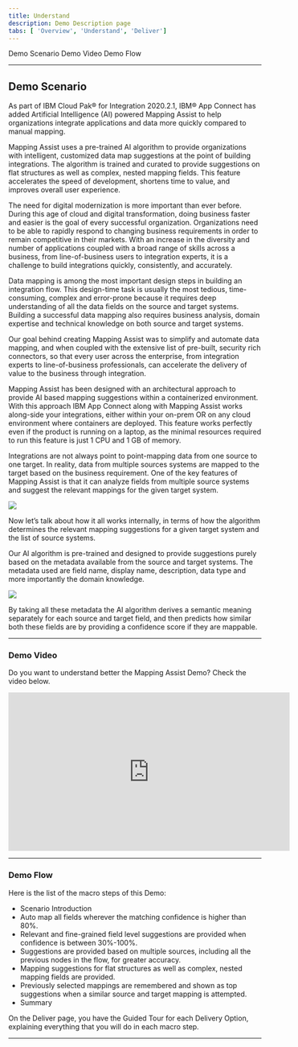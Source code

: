 ```yaml
---
title: Understand
description: Demo Description page
tabs: [ 'Overview', 'Understand', 'Deliver']
---
```



<AnchorLinks>
  <AnchorLink>Demo Scenario</AnchorLink>
  <AnchorLink>Demo Video</AnchorLink>
  <AnchorLink>Demo Flow</AnchorLink>
</AnchorLinks>

***

## Demo Scenario

As part of IBM Cloud Pak® for Integration 2020.2.1, IBM® App Connect has added Artificial Intelligence (AI) powered Mapping Assist to help organizations integrate applications and data more quickly compared to manual mapping.

Mapping Assist uses a pre-trained AI algorithm to provide organizations with intelligent, customized data map suggestions at the point of building integrations. The algorithm is trained and curated to provide suggestions on flat structures as well as complex, nested mapping fields. This feature accelerates the speed of development, shortens time to value, and improves overall user experience.

The need for digital modernization is more important than ever before. During this age of cloud and digital transformation, doing business faster and easier is the goal of every successful organization. Organizations need to be able to rapidly respond to changing business requirements in order to remain competitive in their markets. With an increase in the diversity and number of applications coupled with a broad range of skills across a business, from line-of-business users to integration experts, it is a challenge to build integrations quickly, consistently, and accurately.

Data mapping is among the most important design steps in building an integration flow. This design-time task is usually the most tedious, time-consuming, complex and error-prone because it requires deep understanding of all the data fields on the source and target systems. Building a successful data mapping also requires business analysis, domain expertise and technical knowledge on both source and target systems.

Our goal behind creating Mapping Assist was to simplify and automate data mapping, and when coupled with the extensive list of pre-built, security rich connectors, so that every user across the enterprise, from integration experts to line-of-business professionals, can accelerate the delivery of value to the business through integration.

Mapping Assist has been designed with an architectural approach to provide AI based mapping suggestions within a containerized environment. With this approach IBM App Connect along with Mapping Assist works along-side your integrations, either within your on-prem OR on any cloud environment where containers are deployed. This feature works perfectly even if the product is running on a laptop, as the minimal resources required to run this feature is just 1 CPU and 1 GB of memory.

Integrations are not always point to point-mapping data from one source to one target. In reality, data from multiple sources systems are mapped to the target based on the business requirement. One of the key features of Mapping Assist is that it can analyze fields from multiple source systems and suggest the relevant mappings for the given target system.

![](images/scenario-1.png)

Now let’s talk about how it all works internally, in terms of how the algorithm determines the relevant mapping suggestions for a given target system and the list of source systems.

Our Al algorithm is pre-trained and designed to provide suggestions purely based on the metadata available from the source and target systems. The metadata used are field name, display name, description, data type and more importantly the domain knowledge.

![](images/scenario-2.png)

By taking all these metadata the AI algorithm derives a semantic meaning separately for each source and target field, and then predicts how similar both these fields are by providing a confidence score if they are mappable.


***

### Demo Video
Do you want to understand better the Mapping Assist Demo? Check the video below.

<iframe width="560" height="315" src="https://www.youtube.com/embed/kWc8-k2G3IY" frameborder="0" allow="accelerometer; autoplay; clipboard-write; encrypted-media; gyroscope; picture-in-picture" allowfullscreen></iframe>

***

### Demo Flow
Here is the list of the macro steps of this Demo:

- Scenario Introduction
- Auto map all fields wherever the matching confidence is higher than 80%.
- Relevant and fine-grained field level suggestions are provided when confidence is between 30%-100%.
- Suggestions are provided based on multiple sources, including all the previous nodes in the flow, for greater accuracy.
- Mapping suggestions for flat structures as well as complex, nested mapping fields are provided.
- Previously selected mappings are remembered and shown as top suggestions when a similar source and target mapping is attempted.
- Summary

On the Deliver page, you have the Guided Tour for each Delivery Option, explaining everything that you will do in each macro step.

***
